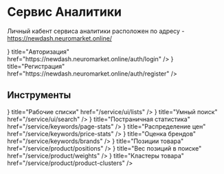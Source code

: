 
# Сервис Аналитики

Личный кабент сервиса аналитики расположен по адресу - https://newdash.neuromarket.online/

<Cards>
    <Card icon={<ArrowDownOnSquareIcon />} title="Авторизация" href="https://newdash.neuromarket.online/auth/login" />
    <Card icon={<UserPlusIcon />} title="Регистрация" href="https://newdash.neuromarket.online/auth/register" />
</Cards>
    

## Инструменты

<Cards>
    <Card icon={<ListBulletIcon />} title="Рабочие списки" href="/service/ui/lists" />
    <Card icon={<MagnifyingGlassIcon />} title="Умный поиск" href="/service/ui/search" />
    <Card icon={<ChartBarSquareIcon />} title="Постраничная статистика" href="/service/keywords/page-stats" />
    <Card icon={<CurrencyDollarIcon />} title="Распределение цен" href="/service/keywords/price-stats" />
    <Card icon={<TrophyIcon />} title="Оценка брендов" href="/service/keywords/brands" />
    <Card icon={<ArrowUpIcon />} title="Позиции товара" href="/service/product/positions" />
    <Card icon={<ScaleIcon />} title="Вес позиций в поиске" href="/service/product/weights" />
    <Card icon={<Squares2X2Icon />} title="Кластеры товара" href="/service/product/product-clusters" />
</Cards>